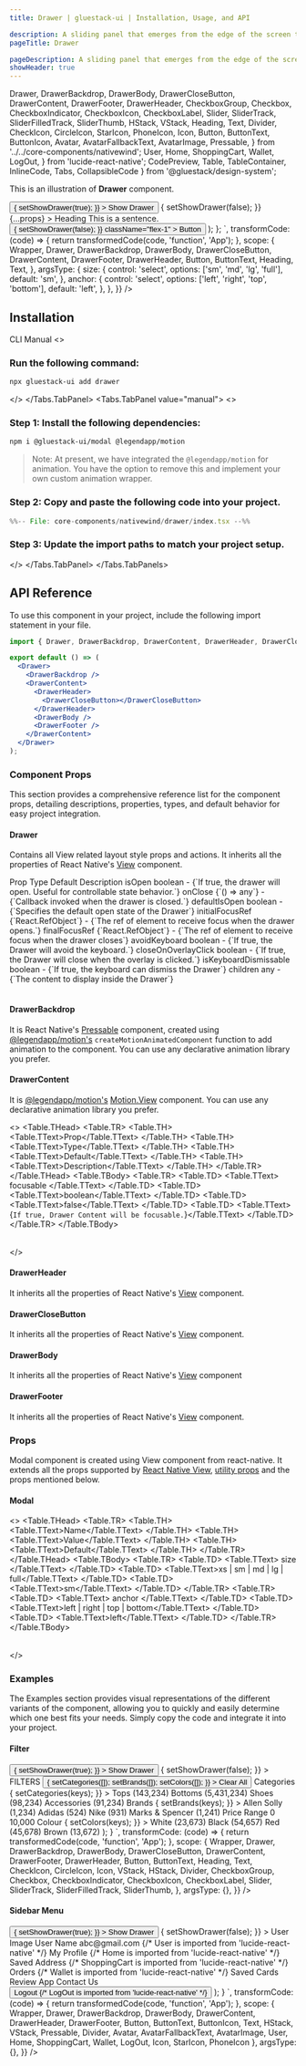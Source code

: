 ```yaml
---
title: Drawer | gluestack-ui | Installation, Usage, and API

description: A sliding panel that emerges from the edge of the screen to reveal additional content or navigation options..
pageTitle: Drawer

pageDescription: A sliding panel that emerges from the edge of the screen to reveal additional content or navigation options..
showHeader: true
---
```



<Meta title="with-nativewind/Components/Overlay/Drawer" />

  Drawer,
  DrawerBackdrop,
  DrawerBody,
  DrawerCloseButton,
  DrawerContent,
  DrawerFooter,
  DrawerHeader,
  CheckboxGroup,
  Checkbox,
  CheckboxIndicator,
  CheckboxIcon,
  CheckboxLabel,
  Slider,
  SliderTrack,
  SliderFilledTrack,
  SliderThumb,
  HStack,
  VStack,
  Heading,
  Text,
  Divider,
  CheckIcon,
  CircleIcon,
  StarIcon,
  PhoneIcon,
  Icon,
  Button,
  ButtonText,
  ButtonIcon,
  Avatar,
  AvatarFallbackText,
  AvatarImage,
  Pressable,
} from '../../core-components/nativewind';
  User,
  Home,
  ShoppingCart,
  Wallet,
  LogOut,
} from 'lucide-react-native';
  CodePreview,
  Table,
  TableContainer,
  InlineCode,
  Tabs,
  CollapsibleCode
} from '@gluestack/design-system';

This is an illustration of **Drawer** component.

<Wrapper>
  <CodePreview
    showComponentRenderer={true}
    showArgsController={true}
    metaData={{
      code: `
        function App() {
          const [showDrawer, setShowDrawer] = React.useState(false);
          return (
            <>
              <Button
                onPress={() => {
                  setShowDrawer(true);
                }}
              >
                <ButtonText>Show Drawer</ButtonText>
              </Button>
              <Drawer
                isOpen={showDrawer}
                onClose={() => {
                  setShowDrawer(false);
                }}
                {...props}
              >
                <DrawerBackdrop />
                <DrawerContent>
                  <DrawerHeader>
                    <Heading size="3xl">Heading</Heading>
                  </DrawerHeader>
                  <DrawerBody>
                    <Text size="2xl" className="text-typography-800">
                      This is a sentence.
                    </Text>
                  </DrawerBody>
                  <DrawerFooter>
                    <Button
                      onPress={() => {
                        setShowDrawer(false);
                      }}
                      className="flex-1"
                    >
                      <ButtonText>Button</ButtonText>
                    </Button>
                  </DrawerFooter>
                </DrawerContent>
              </Drawer>
            </>
          );
        };
      `,
      transformCode: (code) => {
        return transformedCode(code, 'function', 'App');
      },
      scope: {
        Wrapper,
        Drawer,
        DrawerBackdrop,
        DrawerBody,
        DrawerCloseButton,
        DrawerContent,
        DrawerFooter,
        DrawerHeader, 
        Button,
        ButtonText,
        Heading,
        Text,
      },
      argsType: {
        size: {
          control: 'select',
          options: ['sm', 'md', 'lg', 'full'],
          default: 'sm',
        },
        anchor: {
          control: 'select',
          options: ['left', 'right', 'top', 'bottom'],
          default: 'left',
        },
      },
    }}
  />
</Wrapper>

<br />

## Installation

<Tabs value="cli" type="section">
  <Tabs.TabList>
      <Tabs.Tab value="cli">
        <Tabs.TabTitle>CLI</Tabs.TabTitle>
      </Tabs.Tab>
     <Tabs.Tab value="manual">
        <Tabs.TabTitle>Manual</Tabs.TabTitle>
     </Tabs.Tab>
  </Tabs.TabList>
  <Tabs.TabPanels>
    <Tabs.TabPanel value="cli">
<>

### Run the following command:
  ```bash
  npx gluestack-ui add drawer
  ```
</>
    </Tabs.TabPanel>
    <Tabs.TabPanel value="manual"> 
<>

### Step 1: Install the following dependencies:
```bash
npm i @gluestack-ui/modal @legendapp/motion
```
> Note: At present, we have integrated the `@legendapp/motion` for animation. You have the option to remove this and implement your own custom animation wrapper.

### Step 2: Copy and paste the following code into your project.
<CollapsibleCode>

```jsx 
%%-- File: core-components/nativewind/drawer/index.tsx --%% 
```
</CollapsibleCode>

### Step 3: Update the import paths to match your project setup.
</>
    </Tabs.TabPanel>
  </Tabs.TabPanels>
</Tabs>

## API Reference

To use this component in your project, include the following import statement in your file.

```jsx
import { Drawer, DrawerBackdrop, DrawerContent, DrawerHeader, DrawerCloseButton, DrawerBody, DrawerFooter } from '@/components/ui/drawer';
```

<AnatomyImage mobileUrl='https://i.imgur.com/B85zgqr.png' webUrl='https://i.imgur.com/paN7mix.png' classNameStyle='aspect-[420/958] md:aspect-[1198/663]' />

```jsx
export default () => (
  <Drawer>
    <DrawerBackdrop />
    <DrawerContent>
      <DrawerHeader>
        <DrawerCloseButton></DrawerCloseButton>
      </DrawerHeader>
      <DrawerBody />
      <DrawerFooter />
    </DrawerContent>
  </Drawer>
);
```

### Component Props

This section provides a comprehensive reference list for the component props, detailing descriptions, properties, types, and default behavior for easy project integration.

#### Drawer

Contains all View related layout style props and actions. It inherits all the properties of React Native's [View](https://reactnative.dev/docs/view#props) component.

<Wrapper>
  <TableContainer>
    <Table>
      <Table.THead>
        <Table.TR>
          <Table.TH>
            <Table.TText>Prop</Table.TText>
          </Table.TH>
          <Table.TH>
            <Table.TText>Type</Table.TText>
          </Table.TH>
          <Table.TH>
            <Table.TText>Default</Table.TText>
          </Table.TH>
          <Table.TH>
            <Table.TText>Description</Table.TText>
          </Table.TH>
        </Table.TR>
      </Table.THead>
      <Table.TBody>
        <Table.TR>
          <Table.TD>
            <Table.TText>
              <InlineCode>isOpen</InlineCode>
            </Table.TText>
          </Table.TD>
          <Table.TD>
            <Table.TText>boolean</Table.TText>
          </Table.TD>
          <Table.TD>
            <Table.TText>-</Table.TText>
          </Table.TD>
          <Table.TD>
            <Table.TText>{`If true, the drawer will open. Useful for controllable state behavior.`}</Table.TText>
          </Table.TD>
        </Table.TR>
        <Table.TR>
          <Table.TD>
            <Table.TText>
              <InlineCode>onClose</InlineCode>
            </Table.TText>
          </Table.TD>
          <Table.TD>
            <Table.TText>{`() => any`}</Table.TText>
          </Table.TD>
          <Table.TD>
            <Table.TText>-</Table.TText>
          </Table.TD>
          <Table.TD>
            <Table.TText>{`Callback invoked when the drawer is closed.`}</Table.TText>
          </Table.TD>
        </Table.TR>
        <Table.TR>
          <Table.TD>
            <Table.TText>
              <InlineCode>defaultIsOpen</InlineCode>
            </Table.TText>
          </Table.TD>
          <Table.TD>
            <Table.TText>boolean</Table.TText>
          </Table.TD>
          <Table.TD>
            <Table.TText>-</Table.TText>
          </Table.TD>
          <Table.TD>
            <Table.TText>{`Specifies the default open state of the Drawer`}</Table.TText>
          </Table.TD>
        </Table.TR>
        <Table.TR>
          <Table.TD>
            <Table.TText>
              <InlineCode>initialFocusRef</InlineCode>
            </Table.TText>
          </Table.TD>
          <Table.TD>
            <Table.TText>{`React.RefObject<any>`}</Table.TText>
          </Table.TD>
          <Table.TD>
            <Table.TText>-</Table.TText>
          </Table.TD>
          <Table.TD>
            <Table.TText>{`The ref of element to receive focus when the drawer opens.`}</Table.TText>
          </Table.TD>
        </Table.TR>
        <Table.TR>
          <Table.TD>
            <Table.TText>
              <InlineCode>finalFocusRef</InlineCode>
            </Table.TText>
          </Table.TD>
          <Table.TD>
            <Table.TText>{`React.RefObject<any>`}</Table.TText>
          </Table.TD>
          <Table.TD>
            <Table.TText>-</Table.TText>
          </Table.TD>
          <Table.TD>
            <Table.TText>{`The ref of element to receive focus when the drawer closes`}</Table.TText>
          </Table.TD>
        </Table.TR>
        <Table.TR>
          <Table.TD>
            <Table.TText>
              <InlineCode>avoidKeyboard</InlineCode>
            </Table.TText>
          </Table.TD>
          <Table.TD>
            <Table.TText>boolean</Table.TText>
          </Table.TD>
          <Table.TD>
            <Table.TText>-</Table.TText>
          </Table.TD>
          <Table.TD>
            <Table.TText>{`If true, the Drawer will avoid the keyboard.`}</Table.TText>
          </Table.TD>
        </Table.TR>
        <Table.TR>
          <Table.TD>
            <Table.TText>
              <InlineCode>closeOnOverlayClick</InlineCode>
            </Table.TText>
          </Table.TD>
          <Table.TD>
            <Table.TText>boolean</Table.TText>
          </Table.TD>
          <Table.TD>
            <Table.TText>-</Table.TText>
          </Table.TD>
          <Table.TD>
            <Table.TText>{`If true, the Drawer will close when the overlay is clicked.`}</Table.TText>
          </Table.TD>
        </Table.TR>
        <Table.TR>
          <Table.TD>
            <Table.TText>
              <InlineCode>isKeyboardDismissable</InlineCode>
            </Table.TText>
          </Table.TD>
          <Table.TD>
            <Table.TText>boolean</Table.TText>
          </Table.TD>
          <Table.TD>
            <Table.TText>-</Table.TText>
          </Table.TD>
          <Table.TD>
            <Table.TText>{`If true, the keyboard can dismiss the Drawer`}</Table.TText>
          </Table.TD>
        </Table.TR>
        <Table.TR>
          <Table.TD>
            <Table.TText>
              <InlineCode>children</InlineCode>
            </Table.TText>
          </Table.TD>
          <Table.TD>
            <Table.TText>any</Table.TText>
          </Table.TD>
          <Table.TD>
            <Table.TText>-</Table.TText>
          </Table.TD>
          <Table.TD>
            <Table.TText>{`The content to display inside the Drawer`}</Table.TText>
          </Table.TD>
        </Table.TR>
      </Table.TBody>
    </Table>
  </TableContainer>
</Wrapper>

#### DrawerBackdrop

It is React Native's [Pressable](https://reactnative.dev/docs/pressable#props) component, created using [@legendapp/motion's](https://legendapp.com/open-source/motion/) `createMotionAnimatedComponent` function to add animation to the component. You can use any declarative animation library you prefer.

#### DrawerContent

It is [@legendapp/motion's](https://legendapp.com/open-source/motion/) [Motion.View](https://legendapp.com/open-source/motion/overview/) component. You can use any declarative animation library you prefer.

<>
  <TableContainer>
    <Table>
      <Table.THead>
        <Table.TR>
          <Table.TH>
            <Table.TText>Prop</Table.TText>
          </Table.TH>
          <Table.TH>
            <Table.TText>Type</Table.TText>
          </Table.TH>
          <Table.TH>
            <Table.TText>Default</Table.TText>
          </Table.TH>
          <Table.TH>
            <Table.TText>Description</Table.TText>
          </Table.TH>
        </Table.TR>
      </Table.THead>
      <Table.TBody>
        <Table.TR>
          <Table.TD>
            <Table.TText>
              <InlineCode>focusable</InlineCode>
            </Table.TText>
          </Table.TD>
          <Table.TD>
            <Table.TText>boolean</Table.TText>
          </Table.TD>
          <Table.TD>
            <Table.TText>false</Table.TText>
          </Table.TD>
          <Table.TD>
            <Table.TText>{`If true, Drawer Content will be focusable.`}</Table.TText>
          </Table.TD>
        </Table.TR>
      </Table.TBody>
    </Table>
  </TableContainer>
</>

#### DrawerHeader

It inherits all the properties of React Native's [View](https://reactnative.dev/docs/view) component.

#### DrawerCloseButton

It inherits all the properties of React Native's [View](https://reactnative.dev/docs/view) component.

#### DrawerBody

It inherits all the properties of React Native's [View](https://reactnative.dev/docs/view) component

#### DrawerFooter

It inherits all the properties of React Native's [View](https://reactnative.dev/docs/view) component.

### Props

Modal component is created using View component from react-native. It extends all the props supported by [React Native View](https://reactnative.dev/docs/view#props), [utility props](/ui/docs/styling/utility-and-sx-props) and the props mentioned below.

#### Modal

<>
  <TableContainer>
    <Table>
      <Table.THead>
        <Table.TR>
          <Table.TH>
            <Table.TText>Name</Table.TText>
          </Table.TH>
          <Table.TH>
            <Table.TText>Value</Table.TText>
          </Table.TH>
          <Table.TH>
            <Table.TText>Default</Table.TText>
          </Table.TH>
        </Table.TR>
      </Table.THead>
      <Table.TBody>
        <Table.TR>
          <Table.TD>
            <Table.TText>
              <InlineCode>size</InlineCode>
            </Table.TText>
          </Table.TD>
          <Table.TD>
            <Table.TText>xs | sm | md | lg | full</Table.TText>
          </Table.TD>
          <Table.TD>
            <Table.TText>sm</Table.TText>
          </Table.TD>
        </Table.TR>
        <Table.TR>
          <Table.TD>
            <Table.TText>
              <InlineCode>anchor</InlineCode>
            </Table.TText>
          </Table.TD>
          <Table.TD>
            <Table.TText>left | right | top | bottom</Table.TText>
          </Table.TD>
          <Table.TD>
            <Table.TText>left</Table.TText>
          </Table.TD>
        </Table.TR>
      </Table.TBody>
    </Table>
  </TableContainer>
</>

### Examples

The Examples section provides visual representations of the different variants of the component, allowing you to quickly and easily determine which one best fits your needs. Simply copy the code and integrate it into your project.

#### Filter

<Wrapper>
  <CodePreview
    showComponentRenderer={true}
    showArgsController={false}
    metaData={{
      code: `
        function App() {
          const [showDrawer, setShowDrawer] = React.useState(false);
          const [categories, setCategories] = React.useState([]);
          const [brands, setBrands] = React.useState([]);
          const [colors, setColors] = React.useState([]);
          return (
            <>
              <Button
                onPress={() => {
                  setShowDrawer(true);
                }}
              >
                <ButtonText>Show Drawer</ButtonText>
              </Button>
              <Drawer
                isOpen={showDrawer}
                onClose={() => {
                  setShowDrawer(false);
                }}
              >
                <DrawerBackdrop />
                <DrawerContent className="px-4 py-3 w-[270px] md:w-[300px]">
                  <DrawerHeader>
                    <Heading size="md">FILTERS</Heading>
                    <Button
                      variant="link"
                      size="xs"
                      onPress={() => {
                        setCategories([]);
                        setBrands([]);
                        setColors([]);
                      }}
                    >
                      <ButtonText>Clear All</ButtonText>
                    </Button>
                  </DrawerHeader>
                  <DrawerBody className="gap-4 mt-0 mb-0">
                    <VStack className="pl-2 py-3">
                      <Text className="font-semibold" size="sm">
                        Categories
                      </Text>
                      <Divider className="my-1" />
                      <CheckboxGroup
                        value={categories}
                        onChange={(keys) => {
                          setCategories(keys);
                        }}
                      >
                        <VStack className="gap-3 mt-3 ml-1">
                          <HStack className="items-center gap-1">
                            <Checkbox value="tops" size="sm">
                              <CheckboxIndicator>
                                <CheckboxIcon as={CheckIcon} />
                              </CheckboxIndicator>
                              <CheckboxLabel>Tops</CheckboxLabel>
                            </Checkbox>
                            <Text className="text-typography-500" size="xs">
                              (143,234)
                            </Text>
                          </HStack>
                          <HStack className="items-center gap-1">
                            <Checkbox value="bottoms" size="sm">
                              <CheckboxIndicator>
                                <CheckboxIcon as={CheckIcon} />
                              </CheckboxIndicator>
                              <CheckboxLabel>Bottoms</CheckboxLabel>
                            </Checkbox>
                            <Text className="text-typography-500" size="xs">
                              (5,431,234)
                            </Text>
                          </HStack>
                          <HStack className="items-center gap-1">
                            <Checkbox value="shoes" size="sm">
                              <CheckboxIndicator>
                                <CheckboxIcon as={CheckIcon} />
                              </CheckboxIndicator>
                              <CheckboxLabel>Shoes</CheckboxLabel>
                            </Checkbox>
                            <Text className="text-typography-500" size="xs">
                              (98,234)
                            </Text>
                          </HStack>
                          <HStack className="items-center gap-1">
                            <Checkbox value="accessories" size="sm">
                              <CheckboxIndicator>
                                <CheckboxIcon as={CheckIcon} />
                              </CheckboxIndicator>
                              <CheckboxLabel>Accessories</CheckboxLabel>
                            </Checkbox>
                            <Text className="text-typography-500" size="xs">
                              (91,234)
                            </Text>
                          </HStack>
                        </VStack>
                      </CheckboxGroup>
                    </VStack>
                    <VStack className="pl-2 py-3">
                      <Text className="font-semibold">Brands</Text>
                      <Divider className="my-1" />
                      <CheckboxGroup
                        value={brands}
                        onChange={(keys) => {
                          setBrands(keys);
                        }}
                      >
                        <VStack className="gap-3 mt-3 ml-1">
                          <HStack className="items-center gap-1">
                            <Checkbox value="tops" size="sm">
                              <CheckboxIndicator>
                                <CheckboxIcon as={CheckIcon} />
                              </CheckboxIndicator>
                              <CheckboxLabel>Allen Solly</CheckboxLabel>
                            </Checkbox>
                            <Text className="text-typography-500" size="xs">
                              (1,234)
                            </Text>
                          </HStack>
                          <HStack className="items-center gap-1">
                            <Checkbox value="bottoms" size="sm">
                              <CheckboxIndicator>
                                <CheckboxIcon as={CheckIcon} />
                              </CheckboxIndicator>
                              <CheckboxLabel>Adidas</CheckboxLabel>
                            </Checkbox>
                            <Text className="text-typography-500" size="xs">
                              (524)
                            </Text>
                          </HStack>
                          <HStack className="items-center gap-1">
                            <Checkbox value="shoes" size="sm">
                              <CheckboxIndicator>
                                <CheckboxIcon as={CheckIcon} />
                              </CheckboxIndicator>
                              <CheckboxLabel>Nike</CheckboxLabel>
                            </Checkbox>
                            <Text className="text-typography-500" size="xs">
                              (931)
                            </Text>
                          </HStack>
                          <HStack className="items-center gap-1">
                            <Checkbox value="accessories" size="sm">
                              <CheckboxIndicator>
                                <CheckboxIcon as={CheckIcon} />
                              </CheckboxIndicator>
                              <CheckboxLabel>Marks & Spencer</CheckboxLabel>
                            </Checkbox>
                            <Text className="text-typography-500" size="xs">
                              (1,241)
                            </Text>
                          </HStack>
                        </VStack>
                      </CheckboxGroup>
                    </VStack>
                    <VStack className="pl-2 py-3">
                      <Text className="font-semibold">Price Range</Text>
                      <Divider className="my-1" />
                      <VStack className="pt-6 pr-4 ml-1">
                        <Slider
                          defaultValue={2000}
                          size="sm"
                          orientation="horizontal"
                          minValue={0}
                          maxValue={10000}
                        >
                          <SliderTrack>
                            <SliderFilledTrack />
                          </SliderTrack>
                          <SliderThumb />
                        </Slider>
                      </VStack>
                      <HStack className="justify-between pt-2">
                        <Text size="sm">0</Text>
                        <Text size="sm">10,000</Text>
                      </HStack>
                    </VStack>
                    <VStack className="pl-2 py-3">
                      <Text className="font-semibold">Colour</Text>
                      <Divider className="my-1" />
                      <CheckboxGroup
                        value={colors}
                        onChange={(keys) => {
                          setColors(keys);
                        }}
                      >
                        <VStack className="gap-3 mt-3 ml-1">
                          <HStack className="items-center gap-1">
                            <Checkbox value="tops" size="sm">
                              <CheckboxIndicator>
                                <CheckboxIcon as={CheckIcon} />
                              </CheckboxIndicator>
                              <CheckboxLabel className="flex flex-row items-center">
                                <Icon
                                  as={CircleIcon}
                                  className="fill-gray-200 text-gray-200 mr-1"
                                />
                                White
                              </CheckboxLabel>
                            </Checkbox>
                            <Text className="text-typography-500" size="xs">
                              (23,673)
                            </Text>
                          </HStack>
                          <HStack className="items-center gap-1">
                            <Checkbox value="bottoms" size="sm">
                              <CheckboxIndicator>
                                <CheckboxIcon as={CheckIcon} />
                              </CheckboxIndicator>
                              <CheckboxLabel className="flex flex-row items-center">
                                <Icon
                                  as={CircleIcon}
                                  className="fill-black text-black mr-1"
                                />
                                Black
                              </CheckboxLabel>
                            </Checkbox>
                            <Text className="text-typography-500" size="xs">
                              (54,657)
                            </Text>
                          </HStack>
                          <HStack className="items-center gap-1">
                            <Checkbox value="shoes" size="sm">
                              <CheckboxIndicator>
                                <CheckboxIcon as={CheckIcon} />
                              </CheckboxIndicator>
                              <CheckboxLabel className="flex flex-row items-center">
                                <Icon
                                  as={CircleIcon}
                                  className="fill-red-500 text-red-500 mr-1"
                                />
                                Red
                              </CheckboxLabel>
                            </Checkbox>
                            <Text className="text-typography-500" size="xs">
                              (45,678)
                            </Text>
                          </HStack>
                          <HStack className="items-center gap-1">
                            <Checkbox value="accessories" size="sm">
                              <CheckboxIndicator>
                                <CheckboxIcon as={CheckIcon} />
                              </CheckboxIndicator>
                              <CheckboxLabel className="flex flex-row items-center">
                                <Icon
                                  as={CircleIcon}
                                  className="fill-amber-900 text-amber-900 mr-1"
                                />
                                Brown
                              </CheckboxLabel>
                            </Checkbox>
                            <Text className="text-typography-500" size="xs">
                              (13,672)
                            </Text>
                          </HStack>
                        </VStack>
                      </CheckboxGroup>
                    </VStack>
                  </DrawerBody>
                </DrawerContent>
              </Drawer>
            </>
          );
        }
      `,
      transformCode: (code) => {
        return transformedCode(code, 'function', 'App');
      },
      scope: {
        Wrapper,
        Drawer,
        DrawerBackdrop,
        DrawerBody,
        DrawerCloseButton,
        DrawerContent,
        DrawerFooter,
        DrawerHeader, 
        Button,
        ButtonText,
        Heading,
        Text,
        CheckIcon,
        CircleIcon,
        Icon,
        VStack,
        HStack,
        Divider,
        CheckboxGroup,
        Checkbox,
        CheckboxIndicator,
        CheckboxIcon,
        CheckboxLabel,
        Slider,
        SliderTrack,
        SliderFilledTrack,
        SliderThumb,
      },
      argsType: {},
    }}
  />
</Wrapper>

#### Sidebar Menu

<Wrapper>
  <CodePreview
    showComponentRenderer={true}
    showArgsController={false}
    metaData={{
      code: `
        function App() {
            const [showDrawer, setShowDrawer] = React.useState(false);
            return (
              <>
                <Button
                  onPress={() => {
                    setShowDrawer(true);
                  }}
                >
                  <ButtonText>Show Drawer</ButtonText>
                </Button>
                <Drawer
                  isOpen={showDrawer}
                  onClose={() => {
                    setShowDrawer(false);
                  }}
                >
                  <DrawerBackdrop />
                  <DrawerContent className="w-[270px] md:w-[300px]">
                    <DrawerHeader className="justify-center flex-col gap-2">
                      <Avatar size="2xl">
                        <AvatarFallbackText>User Image</AvatarFallbackText>
                        <AvatarImage
                          source={{
                            uri: 'https://images.unsplash.com/photo-1494790108377-be9c29b29330?ixlib=rb-1.2.1&ixid=MnwxMjA3fDB8MHxwaG90by1wYWdlfHx8fGVufDB8fHx8&auto=format&fit=crop&w=687&q=80',
                          }}
                        />
                      </Avatar>
                      <VStack className="justify-center items-center">
                        <Text size="lg">User Name</Text>
                        <Text size="sm" className="text-typography-600">
                          abc@gmail.com
                        </Text>
                      </VStack>
                    </DrawerHeader>
                    <Divider className="my-4" />
                    <DrawerBody contentContainerClassName="gap-2">
                      <Pressable className="gap-3 flex-row items-center hover:bg-background-50 p-2 rounded-md">
                        {/* User is imported from 'lucide-react-native' */}
                        <Icon as={User} size="lg" className="text-typography-600" />
                        <Text>My Profile</Text>
                      </Pressable>
                      <Pressable className="gap-3 flex-row items-center hover:bg-background-50 p-2 rounded-md">
                        {/* Home is imported from 'lucide-react-native' */}
                        <Icon as={Home} size="lg" className="text-typography-600" />
                        <Text>Saved Address</Text>
                      </Pressable>
                      <Pressable className="gap-3 flex-row items-center hover:bg-background-50 p-2 rounded-md">
                        {/* ShoppingCart is imported from 'lucide-react-native' */}
                        <Icon
                          as={ShoppingCart}
                          size="lg"
                          className="text-typography-600"
                        />
                        <Text>Orders</Text>
                      </Pressable>
                      <Pressable className="gap-3 flex-row items-center hover:bg-background-50 p-2 rounded-md">
                        {/* Wallet is imported from 'lucide-react-native' */}
                        <Icon as={Wallet} size="lg" className="text-typography-600" />
                        <Text>Saved Cards</Text>
                      </Pressable>
                      <Pressable className="gap-3 flex-row items-center hover:bg-background-50 p-2 rounded-md">
                        <Icon as={StarIcon} size="lg" className="text-typography-600" />
                        <Text>Review App</Text>
                      </Pressable>
                      <Pressable className="gap-3 flex-row items-center hover:bg-background-50 p-2 rounded-md">
                        <Icon as={PhoneIcon} size="lg" className="text-typography-600" />
                        <Text>Contact Us</Text>
                      </Pressable>
                    </DrawerBody>
                    <DrawerFooter>
                      <Button
                        className="w-full gap-2"
                        variant="outline"
                        action="secondary"
                      >
                        <ButtonText>Logout</ButtonText>
                        {/* LogOut is imported from 'lucide-react-native' */}
                        <ButtonIcon as={LogOut} />
                      </Button>
                    </DrawerFooter>
                  </DrawerContent>
                </Drawer>
              </>
            );
          }
        `,
      transformCode: (code) => {
        return transformedCode(code, 'function', 'App');
      },
      scope: {
        Wrapper,
        Drawer,
        DrawerBackdrop,
        DrawerBody,
        DrawerContent,
        DrawerHeader, 
        DrawerFooter,
        Button,
        ButtonText,
        ButtonIcon,
        Text,
        HStack,
        VStack,
        Pressable,
        Divider,
        Avatar,
        AvatarFallbackText,
        AvatarImage,
        User,
        Home,
        ShoppingCart,
        Wallet,
        LogOut,
        Icon,
        StarIcon,
        PhoneIcon
      },
      argsType: {},
    }}
  />
</Wrapper>
